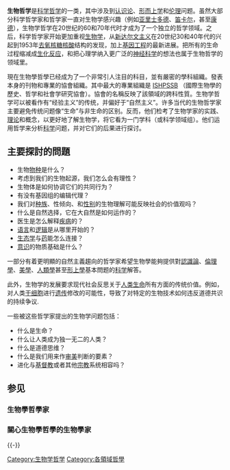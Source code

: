 {{expand|time=2017-04-26}}
'''生物哲学'''是[[科学哲学|科学哲学]]的一类，其中涉及到[[认识论|认识论]]、[[形而上学|形而上学]]和[[伦理|伦理]]问题。虽然大部分科学哲学家和哲学家一直对生物学感兴趣（例如[[亚里士多德|亚里士多德]]、[[笛卡尔|笛卡尔]]，甚至[[康德|康德]]），生物学哲学在20世纪的60和70年代时才成为了一个独立的哲学领域。之后，科学哲学家开始更加重视[[生物学|生物学]]，从[[新达尔文主义|新达尔文主义]]在20世纪30和40年代的兴起到1953年[[去氧核糖核酸|去氧核糖核酸]]结构的发现，加上[[基因工程|基因工程]]的最新进展。把所有的生命过程缩减成[[生化反应|生化反应]]，和把心理学纳入更广泛的[[神经科学|神经科学]]的想法也属于生物哲学的领域里。

現在生物學哲學已经成为了一个非常引人注目的科目，並有嚴密的學科組織。發表本身的刊物和專業的協會組織。其中最大的專業組織是 [http://www.ishpssb.org/ ISHPSSB] {{Wayback|url=http://www.ishpssb.org/ |date=20110410090241 }}（國際生物學的歷史、哲学和社會学研究協會）。協會的名稱反映了該領域的跨科性質。生物学哲学可以被看作有“经验主义”的传统，并偏好于“自然主义”。许多当代的生物哲学家主要避免传统问题像“生命”与非生命的区别。反而，他们检考了生物学家的实践、[[理论|理论]]和概念，以更好地了解生物学，将它看为一门学科（或科学领域组）。他们运用哲学来分析[[科学|科学]]问题，并对它们的后果进行探讨。

==主要探討的問題==
* 生物[[物种|物种]]是什么？
* 考虑到我们的生物起源，我们怎么会有理性？ 
* 生物体是如何协调它们的共同行为？ 
* 有没有基因组的编辑代理？ 
* 我们对[[种族|种族]]、性倾向、和[[性别|性别]]的生物理解可能反映社会的价值观吗？ 
* 什么是自然选择，它在大自然是如何运作的？ 
* 医生是怎么解释[[疾病|疾病]]的？ 
* [[语言|语言]]和[[逻辑|逻辑]]是从哪里开始的？ 
* [[生态学|生态学]]与[[药|药]]能怎么连接？ 
* [[意识|意识]]的物质基础是什么？ 

一部分有着更明顯的自然主義趨向的哲学家希望生物學能夠提供對[[認識論|認識論]]、[[倫理學|倫理學]]、[[美學|美學]]、[[人類學|人類學]]甚至[[形上學|形上學]]基本問题的[[自然科学|科学]]解答。

此外，生物学的发展要求现代社会反思关于[[人类|人类]][[生命|生命]]所有方面的传统价值。例如，对人类[[干细胞|干细胞]]进行[[遗传学|遗传]]修改的可能性，导致了对特定的生物技术如何违反道德共识的持续争议.

一些被这些哲学家提出的生物学问题包括：
* 什么是生命？ 
* 什么让人类成为独一无二的人类？ 
* 什么是道德思维？ 
* 什么是我们用来作[[美学|审美]]判断的要素？ 
* 进化与[[基督教|基督教]]或者其他[[宗教|宗教]]系统相容吗？ 

==参见==
{{columns-list|colwidth=20em|
*[[生物倫理學|生物倫理學]]
*{{link-en|生物符號學|Biosemiotics}}
*[[社會生物學|社會生物學]]
*{{link-en|神經美學|Neuroesthetics}}
*{{link-en|物理忌妒|Physics envy}}
*{{link-en|結構主義（生物學）|Structuralism (biology)}}
*[[演化人類學|演化人類學]]
*[[演化心理學|演化心理學]]
*[[精神哲学|精神哲学]]
}}
=== 生物學哲學家===
{{columns-list|colwidth=20em|
*{{link-en|William C. Wimsatt}}
*{{link-en|喬治·岡居朗|Georges Canguilhem}}
*[[菲利普·基徹|菲利普·基徹]]
*{{link-en|Paul E. Griffiths}}
*{{link-en|Kim Sterelny}}
*{{link-en|Barry Smith}}
*{{link-en|Elliott Sober}}
*[[丹尼爾·丹尼特|丹尼爾·丹尼特]]
*[[亨利·柏格森|亨利·柏格森]]
*{{link-en|Ruth Millikan}}
*[[漢斯·約納斯|漢斯·約納斯]]
*[[迈克尔·鲁斯|麥可·魯斯]]
}}
=== 關心生物學哲學的生物學家 ===
{{columns-list|colwidth=20em|
*{{link-en|弗朗西斯科·艾亞拉|Francisco J. Ayala}}
*[[艾德華·威爾森|艾德華·威爾森]]
*{{link-en|大衛·雪林·威爾森|David Sloan Wilson}}
*[[迈克尔·盖斯林|迈克尔·盖斯林]]
*[[史蒂芬·古爾德|史蒂芬·古爾德]]
*[[賈德·戴蒙|賈德·戴蒙]]
*[[理查德·道金斯|理查德·道金斯]]
*{{link-en|派翠克·貝特森|Patrick Bateson}}
*[[恩斯特·瓦爾特·邁爾|恩斯特·瓦爾特·邁爾]]
*{{link-en|約翰·梅納德·史密斯|John Maynard Smith}}
*{{link-en|Joan Roughgarden}}
*{{link-en|Richard Lewontin}}
}}
{{-}}
{{科學哲學}}
{{生物学}}
{{哲学}}

[[Category:生物学哲学|Category:生物学哲学]]
[[Category:各領域哲學|Category:各領域哲學]]